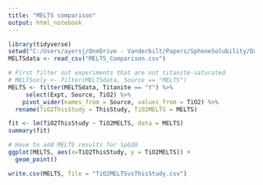 ```yaml
---
title: "MELTS comparison"
output: html_notebook
---
```



```r
library(tidyverse)
setwd("C:/Users/ayersj/OneDrive - Vanderbilt/Papers/SpheneSolubility/DataAnalysis/TitaniteExpts")
MELTSdata <- read_csv("MELTS_Comparison.csv")
```

```r
# First filter out experiments that are not titanite-saturated
# MELTSonly <- filter(MELTSdata, Source == "MELTS") 
MELTS <- filter(MELTSdata, Titanite == "Y") %>%
     select(Expt, Source, TiO2) %>%
    pivot_wider(names_from = Source, values_from = TiO2) %>%
  rename(TiO2ThisStudy = ThisStudy, TiO2MELTS = MELTS)

fit <- lm(TiO2ThisStudy ~ TiO2MELTS, data = MELTS)
summary(fit)

# Have to add MELTS results for SpG30
ggplot(MELTS, aes(x=TiO2ThisStudy, y = TiO2MELTS)) +
  geom_point()

write.csv(MELTS, file = "TiO2MELTSvsThisStudy.csv")
```

